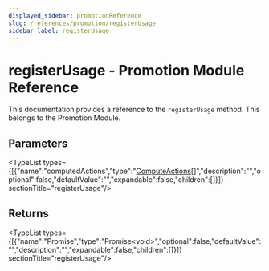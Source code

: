 ```yaml
---
displayed_sidebar: promotionReference
slug: /references/promotion/registerUsage
sidebar_label: registerUsage
---
```



# registerUsage - Promotion Module Reference

This documentation provides a reference to the `registerUsage` method. This belongs to the Promotion Module.

## Parameters

<TypeList types={[{"name":"computedActions","type":"[ComputeActions](../../types/promotion.ComputeActions.mdx)[]","description":"","optional":false,"defaultValue":"","expandable":false,"children":[]}]}  sectionTitle="registerUsage"/>

## Returns

<TypeList types={[{"name":"Promise","type":"Promise&#60;void&#62;","optional":false,"defaultValue":"","description":"","expandable":false,"children":[]}]}  sectionTitle="registerUsage"/>
